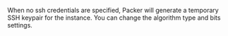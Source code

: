 <!-- Code generated from the comments of the SSHTemporaryKeyPair struct in communicator/config.go; DO NOT EDIT MANUALLY -->

When no ssh credentials are specified, Packer will generate a temporary SSH
keypair for the instance. You can change the algorithm type and bits
settings.

<!-- End of code generated from the comments of the SSHTemporaryKeyPair struct in communicator/config.go; -->
